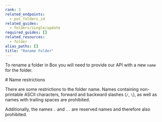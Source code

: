 ```yaml
---
rank: 3
related_endpoints:
  - put_folders_id
related_guides:
  - folders/single/update
required_guides: []
related_resources:
  - folder
alias_paths: []
title: "Rename Folder"
---
```

To rename a folder in Box you will need to provide our API with a new `name` for
the folder.

<Samples id='put_folders_id' variant='rename' />

<Message type='notice'>
  # Name restrictions
  
  There are some restrictions to the folder name. Names containing non-printable
  ASCII characters, forward and backward slashes (`/`, `\`), as well as names
  with trailing spaces are prohibited.

  Additionally, the names `.` and `..` are reserved names and therefore
  also prohibited.
</Message>
